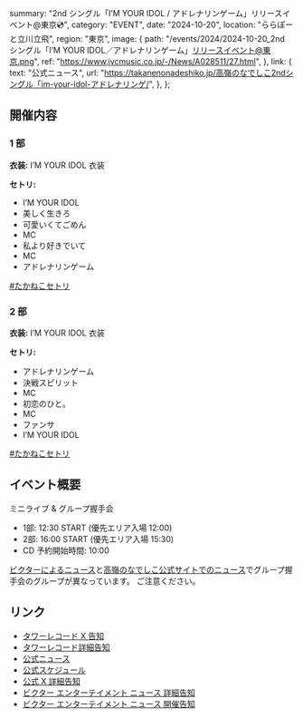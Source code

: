   summary: "2nd シングル「I’M YOUR IDOL / アドレナリンゲーム」リリースイベント@東京💿",
  category: "EVENT",
  date: "2024-10-20",
  location: "ららぽーと立川立飛",
  region: "東京",
  image: {
    path: "/events/2024/2024-10-20_2nd シングル「I’M YOUR IDOL／アドレナリンゲーム」リリースイベント@東京.png",
    ref: "https://www.jvcmusic.co.jp/-/News/A028511/27.html",
  },
  link: {
    text: "公式ニュース",
    url: "https://takanenonadeshiko.jp/高嶺のなでしこ2ndシングル「im-your-idol-アドレナリンゲ/",
  },
};

## 開催内容

### 1 部

**衣装:** I’M YOUR IDOL 衣装

**セトリ:**

- I’M YOUR IDOL
- 美しく生きろ
- 可愛いくてごめん
- MC
- 私より好きでいて
- MC
- アドレナリンゲーム

[#たかねこセトリ](https://x.com/Mikuru_hositani/status/1847934029833879717)

### 2 部

**衣装:** I’M YOUR IDOL 衣装

**セトリ:**

- アドレナリンゲーム
- 決戦スピリット
- MC
- 初恋のひと。
- MC
- ファンサ
- I’M YOUR IDOL

[#たかねこセトリ](https://x.com/Mikuru_hositani/status/1847934029833879717)

## イベント概要

ミニライブ & グループ握手会

- 1部: 12:30 START (優先エリア入場 12:00)
- 2部: 16:00 START (優先エリア入場 15:30)
- CD 予約開始時間: 10:00

[ビクターによるニュース](https://www.jvcmusic.co.jp/-/News/A028511/27.html)と[高嶺のなでしこ公式サイトでのニュース](https://takanenonadeshiko.jp/高嶺のなでしこ2ndシングル「im-your-idol-アドレナリンゲ/)でグループ握手会のグループが異なっています。
ご注意ください。

## リンク

- [タワーレコード X 告知](https://x.com/TOWER_Tachi2/status/1847086383506378880)
- [タワーレコード詳細告知](https://tower.jp/store/event/2024/10/139004)
- [公式ニュース](https://takanenonadeshiko.jp/高嶺のなでしこ2ndシングル「im-your-idol-アドレナリンゲ/)
- [公式スケジュール](https://takanenonadeshiko.jp/events/event/高嶺のなでしこ-2ndシングル「im-your-idol-アドレナリンゲ-2/)
- [公式 X 詳細告知](https://x.com/takanenofficial/status/1841040836337050069)
- [ビクター エンターテイメント ニュース 詳細告知](https://www.jvcmusic.co.jp/-/News/A028511/27.html)
- [ビクター エンターテイメント ニュース 開催告知](https://www.jvcmusic.co.jp/-/News/A028511/16.html)
